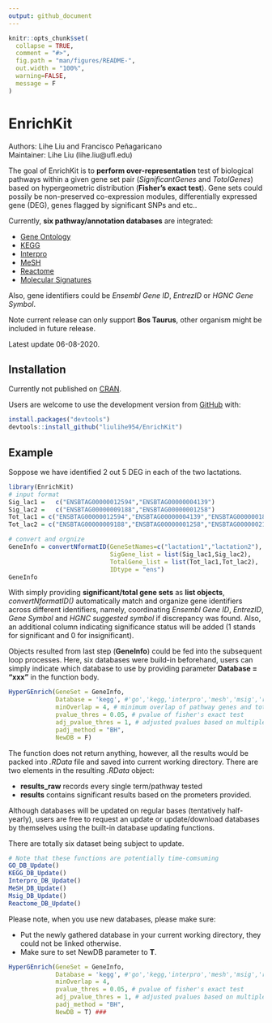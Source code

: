 ```yaml
---
output: github_document
---
```


<!-- README.md is generated from README.Rmd. Please edit that file -->

```r
knitr::opts_chunk$set(
  collapse = TRUE,
  comment = "#>",
  fig.path = "man/figures/README-",
  out.width = "100%",
  warning=FALSE,
  message = F
)
```

# EnrichKit

Authors: Lihe Liu and Francisco Peñagaricano  
Maintainer: Lihe Liu (lihe.liu@ufl.edu)

<!-- badges: start -->
<!-- badges: end -->


The goal of EnrichKit is to **perform over-representation** test of biological pathways within a given gene set pair (*SignificantGenes* and *TotolGenes*) based on hypergeometric distribution (**Fisher's exact test**). Gene sets could possily be non-preserved co-expression modules, differentially expressed gene (DEG), genes flagged by significant SNPs and etc..

Currently, **six pathway/annotation databases** are integrated:

- [Gene Ontology](http://ensemblgenomes.org/info/access/biomart)
- [KEGG](https://www.genome.jp/kegg/)
- [Interpro](http://ensemblgenomes.org/info/access/biomart)
- [MeSH](https://scholar.google.com/scholar?hl=en&as_sdt=0%2C10&q=The+MeSH+translation+maintenance+system%3A+structure%2C+interface+design%2C+and+implementation.&btnG=)
- [Reactome](https://reactome.org/download-data)
- [Molecular Signatures](https://data.broadinstitute.org/gsea-msigdb/msigdb/release/)

Also, gene identifiers could be *Ensembl Gene ID*, *EntrezID* or *HGNC Gene Symbol*.  

Note current release can only support **Bos Taurus**, other organism might be included in future release.  

Latest update 06-08-2020.  

## Installation

Currently not published on [CRAN](https://CRAN.R-project.org).

Users are welcome to use the development version from [GitHub](https://github.com/) with:

```r
install.packages("devtools")
devtools::install_github("liulihe954/EnrichKit")

```

## Example

Soppose we have identified 2 out 5 DEG in each of the two lactations. 

```r
library(EnrichKit)
# input format
Sig_lac1 =   c("ENSBTAG00000012594","ENSBTAG00000004139")
Sig_lac2 =   c("ENSBTAG00000009188","ENSBTAG00000001258")
Tot_lac1 = c("ENSBTAG00000012594","ENSBTAG00000004139","ENSBTAG00000018278","ENSBTAG00000021997","ENSBTAG00000008482")
Tot_lac2 = c("ENSBTAG00000009188","ENSBTAG00000001258","ENSBTAG00000021819","ENSBTAG00000019404","ENSBTAG00000015212")

# convert and orgnize
GeneInfo = convertNformatID(GeneSetNames=c("lactation1","lactation2"),
                            SigGene_list = list(Sig_lac1,Sig_lac2),
                            TotalGene_list = list(Tot_lac1,Tot_lac2),
                            IDtype = "ens")
GeneInfo
```

With simply providing **significant/total gene sets** as **list objects**, *convertNformatID()* automatically match and organize gene identifiers across different identifiers, namely, coordinating *Ensembl Gene ID*, *EntrezID*, *Gene Symbol* and *HGNC suggested symbol* if discrepancy was found. Also, an additional column indicating significance status will be added (1 stands for significant and 0 for insignificant).

Objects resulted from last step (**GeneInfo**) could be fed into the subsequent loop processes. Here, six databases were build-in beforehand, users can simply indicate which database to use by providing parameter **Database = "xxx"** in the function body. 

```r
HyperGEnrich(GeneSet = GeneInfo,
             Database = 'kegg', #'go','kegg,'interpro','mesh','msig','reactome'
             minOverlap = 4, # minimum overlap of pathway genes and total genes
             pvalue_thres = 0.05, # pvalue of fisher's exact test
             adj_pvalue_thres = 1, # adjusted pvalues based on multiple testing correction
             padj_method = "BH",
             NewDB = F)
```

The function does not return anything, however, all the results would be packed into *.RData* file and saved into current working directory. There are two elements in the resulting *.RData* object:

- **results_raw** records every single term/pathway tested  
- **results** contains significant results based on the prometers provided.

Although databases will be updated on regular bases (tentatively half-yearly), users are free to request an update or update/download databases by themselves using the built-in database updating functions. 

There are totally six dataset being subject to update.

```r
# Note that these functions are potentially time-comsuming
GO_DB_Update()
KEGG_DB_Update()
Interpro_DB_Update()
MeSH_DB_Update()
Msig_DB_Update()
Reactome_DB_Update()
```

Please note, when you use new databases, please make sure:  

- Put the newly gathered database in your current working directory, they could not be linked otherwise.  
- Make sure to set NewDB parameter to **T**.  

```r
HyperGEnrich(GeneSet = GeneInfo,
             Database = 'kegg', #'go','kegg,'interpro','mesh','msig','reactome'
             minOverlap = 4,
             pvalue_thres = 0.05, # pvalue of fisher's exact test
             adj_pvalue_thres = 1, # adjusted pvalues based on multiple testing correction
             padj_method = "BH",
             NewDB = T) ###
```
